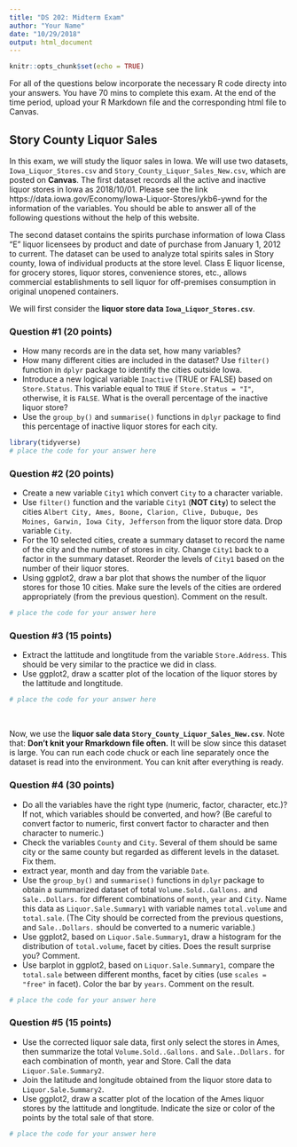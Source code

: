 ```yaml
---
title: "DS 202: Midterm Exam"
author: "Your Name"
date: "10/29/2018"
output: html_document
---
```


```r
knitr::opts_chunk$set(echo = TRUE)
```

For all of the questions below incorporate the necessary R code directy into your answers. You have 70 mins to complete this exam. At the end of the time period, upload your R Markdown file and the corresponding html file to Canvas.

## Story County Liquor Sales

In this exam, we will study the liquor sales in Iowa. We will use two datasets, `Iowa_Liquor_Stores.csv` and `Story_County_Liquor_Sales_New.csv`, which are posted on **Canvas**.
The first dataset records all the active and inactive liquor stores in Iowa as 2018/10/01. Please see the link https://data.iowa.gov/Economy/Iowa-Liquor-Stores/ykb6-ywnd for the information of the variables. You should be able to answer all of the following questions without the help of this website.

The second dataset contains the spirits purchase information of Iowa Class "E" liquor licensees by product and date of purchase from January 1, 2012 to current. The dataset can be used to analyze total spirits sales in Story county, Iowa of individual products at the store level.
Class E liquor license, for grocery stores, liquor stores, convenience stores, etc., allows commercial establishments to sell liquor for off-premises consumption in original unopened containers.

We will first consider the **liquor store data `Iowa_Liquor_Stores.csv`**.

### Question #1 (20 points)

- How many records are in the data set, how many variables?
- How many different cities are included in the dataset? Use `filter()` function in `dplyr` package to identify the cities outside Iowa.
- Introduce a new logical variable `Inactive` (TRUE or FALSE) based on `Store.Status`. This variable equal to `TRUE` if `Store.Status = "I"`, otherwise, it is `FALSE`. What is the overall percentage of the inactive liquor store? 
- Use the `group_by()` and `summarise()` functions in `dplyr` package to find this percentage of inactive liquor stores for each city.

```r
library(tidyverse)
# place the code for your answer here
```

### Question #2 (20 points)

- Create a new variable `City1` which convert `City` to a character variable.
- Use `filter()` function and the variable `City1` (**NOT `City`**) to select the cities `Albert City, Ames, Boone, Clarion, Clive, Dubuque, Des Moines, Garwin, Iowa City, Jefferson` from the liquor store data. Drop variable `City`.
- For the 10 selected cities, create a summary dataset to record the name of the city and the number of stores in city. Change `City1` back to a factor in the summary dataset. Reorder the levels of `City1` based on the number of their liquor stores.
- Using ggplot2, draw a bar plot that shows the number of the liquor stores for those 10 cities. Make sure the levels of the cities are ordered appropriately (from the previous question). Comment on the result.

```r
# place the code for your answer here
```

### Question #3 (15 points)

- Extract the lattitude and longtitude from the variable `Store.Address`. This should be very similar to the practice we did in class.
- Use ggplot2, draw a scatter plot of the location of the liquor stores by the lattitude and longtitude.

```r
# place the code for your answer here
```

<br>

Now, we use the **liquor sale data `Story_County_Liquor_Sales_New.csv`**.
Note that: **Don't knit your Rmarkdown file often.** It will be slow since this dataset is large. You can run each code chuck or each line separately once the dataset is read into the environment. You can knit after everything is ready.

### Question #4 (30 points)

- Do all the variables have the right type (numeric, factor, character, etc.)? If not, which variables should be converted, and how? (Be careful to convert factor to numeric, first convert factor to character and then character to numeric.)
- Check the variables `County` and `City`. Several of them should be same city or the same county but regarded as different levels in the dataset. Fix them.
- extract year, month and day from the variable `Date`.
- Use the `group_by()` and `summarise()` functions in `dplyr` package to obtain a summarized dataset of total `Volume.Sold..Gallons.` and `Sale..Dollars.` for different combinations of `month`, `year` and `City`. Name this data as `Liquor.Sale.Summary1` with variable names `total.volume` and `total.sale`. (The City should be corrected from the previous questions, and `Sale..Dollars.` should be converted to a numeric variable.)
- Use ggplot2, based on `Liquor.Sale.Summary1`, draw a histogram for the distribution of `total.volume`, facet by cities. Does the result surprise you? Comment.
- Use barplot in ggplot2, based on `Liquor.Sale.Summary1`, compare the `total.sale` between different months, facet by cities (use `scales = "free"` in facet). Color the bar by `years`. Comment on the result.

```r
# place the code for your answer here
```

### Question #5 (15 points)

- Use the corrected liquor sale data, first only select the stores in Ames, then summarize the total `Volume.Sold..Gallons.` and `Sale..Dollars.` for each combination of month, year and Store. Call the data `Liquor.Sale.Summary2`.
- Join the latitude and longitude obtained from the liquor store data to `Liquor.Sale.Summary2`.
- Use ggplot2, draw a scatter plot of the location of the Ames liquor stores by the lattitude and longtitude. Indicate the size or color of the points by the total sale of that store.

```r
# place the code for your answer here
```


